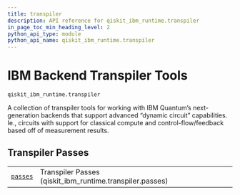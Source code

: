 ```yaml
---
title: transpiler
description: API reference for qiskit_ibm_runtime.transpiler
in_page_toc_min_heading_level: 2
python_api_type: module
python_api_name: qiskit_ibm_runtime.transpiler
---
```


<span id="ibm-backend-transpiler-tools-qiskit-ibm-runtime-transpiler" />

<span id="module-qiskit_ibm_runtime.transpiler" />

# IBM Backend Transpiler Tools

<span id="module-qiskit_ibm_runtime.transpiler" />

`qiskit_ibm_runtime.transpiler`

A collection of transpiler tools for working with IBM Quantum’s next-generation backends that support advanced “dynamic circuit” capabilities. Ie., circuits with support for classical compute and control-flow/feedback based off of measurement results.

## Transpiler Passes

|                                                                                                                                     |                                                            |
| ----------------------------------------------------------------------------------------------------------------------------------- | ---------------------------------------------------------- |
| [`passes`](qiskit_ibm_runtime.transpiler.passes#module-qiskit_ibm_runtime.transpiler.passes "qiskit_ibm_runtime.transpiler.passes") | Transpiler Passes (qiskit\_ibm\_runtime.transpiler.passes) |


